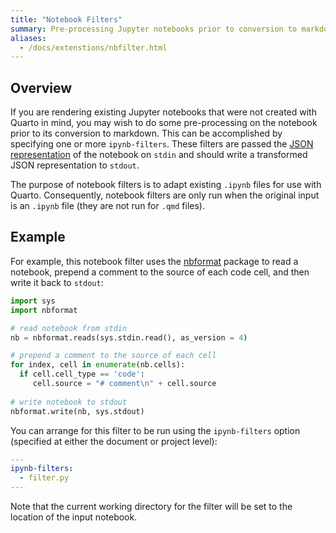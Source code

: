 ```yaml
---
title: "Notebook Filters"
summary: Pre-processing Jupyter notebooks prior to conversion to markdown
aliases:
  - /docs/extenstions/nbfilter.html
---
```


## Overview

If you are rendering existing Jupyter notebooks that were not created with Quarto in mind, you may wish to do some pre-processing on the notebook prior to its conversion to markdown. This can be accomplished by specifying one or more `ipynb-filters`. These filters are passed the [JSON representation](https://nbformat.readthedocs.io/en/latest/format_description.html) of the notebook on `stdin` and should write a transformed JSON representation to `stdout`.

::: callout-note
The purpose of notebook filters is to adapt existing `.ipynb` files for use with Quarto. Consequently, notebook filters are only run when the original input is an `.ipynb` file (they are not run for `.qmd` files).
:::

## Example

For example, this notebook filter uses the [nbformat](https://nbformat.readthedocs.io/en/latest/index.html) package to read a notebook, prepend a comment to the source of each code cell, and then write it back to `stdout`:

``` python
import sys
import nbformat

# read notebook from stdin
nb = nbformat.reads(sys.stdin.read(), as_version = 4)

# prepend a comment to the source of each cell
for index, cell in enumerate(nb.cells):
  if cell.cell_type == 'code':
     cell.source = "# comment\n" + cell.source
  
# write notebook to stdout 
nbformat.write(nb, sys.stdout)
```

You can arrange for this filter to be run using the `ipynb-filters` option (specified at either the document or project level):

``` yaml
---
ipynb-filters:
  - filter.py
---
```

Note that the current working directory for the filter will be set to the location of the input notebook.
